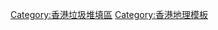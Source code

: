 {{Navbox
|name = 香港垃圾堆填區
|title = {{flagicon|HKG}} [[香港垃圾堆填區]]
|bodyclass = hlist

|group1 = 使用中
|list1=
* [[新界東南堆填區]]<sup>1</sup>
* [[新界東北堆填區]]
* [[新界西堆填區]]
|group2 = 已停用
|list2 =
* [[佐敦谷堆填區]]
* [[馬游塘中堆填區]]
* [[馬游塘西堆填區]]
* [[晒草灣遊樂場|-{晒}-草灣堆填區]]
* [[牛池灣公園|牛池灣堆填區]]
* [[船灣堆填區]]
* [[將軍澳第一期堆填區]]
* [[將軍澳第二/三期堆填區|將軍澳第二∕三期堆填區]]
* [[馬草壟堆填區]]
* [[小冷水堆填區]]
* [[牛潭尾堆填區]]
* [[葵涌公園|醉酒灣堆填區]]
* [[望后石谷堆填區|望-{后}-石谷堆填區]]

|below=註：<sup>1</sup> 專門接收建築廢物
}}<includeonly>[[Category:香港垃圾堆填區]]</includeonly><noinclude>[[Category:香港地理模板]]</noinclude>